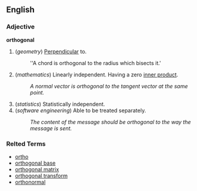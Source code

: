 ==English==

===Adjective===
'''orthogonal'''

# (''geometry'') [[Perpendicular]] to.
#: ''A chord is orthogonal to the radius which bisects it.'
# (''mathematics'') Linearly independent.  Having a zero [[inner product]].
#: ''A normal vector is orthogonal to the tangent vector at the same point.''
# (''statistics'') Statistically independent.
# (''software engineering'') Able to be treated separately.
#: ''The content of the message should be orthogonal to the way the message is sent.''

===Relted Terms===
*[[ortho]] <!-- Which will bring in things like orthodox, orthotic, orthodontist . . . -->
*[[orthogonal base]]
*[[orthogonal matrix]]
*[[orthogonal transform]]
*[[orthonormal]]